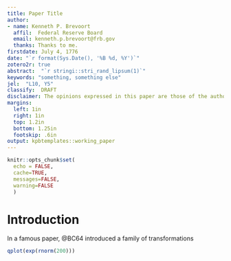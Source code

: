 ```yaml
---
title: Paper Title
author:
- name: Kenneth P. Brevoort
  affil:  Federal Reserve Board
  email: kenneth.p.brevoort@frb.gov
  thanks: Thanks to me.
firstdate: July 4, 1776
date: "`r format(Sys.Date(), '%B %d, %Y')`"
zotero2r: true
abstract:  "`r stringi::stri_rand_lipsum(1)`"
keywords: "something, something else"
jel:  "L10, Y5"
classify:  DRAFT
disclaimer: The opinions expressed in this paper are those of the author and do not necessarily represent those of the Federal Reserve Board or its staff.
margins:
  left: 1in
  right: 1in
  top: 1.2in
  bottom: 1.25in
  footskip: .6in
output: kpbtemplates::working_paper
---
```


```r
knitr::opts_chunk$set(
  echo = FALSE, 
  cache=TRUE, 
  messages=FALSE, 
  warning=FALSE
  )
```


# Introduction

In a famous paper, @BC64 introduced a family of transformations \dots

```r
qplot(exp(rnorm(200)))
```

